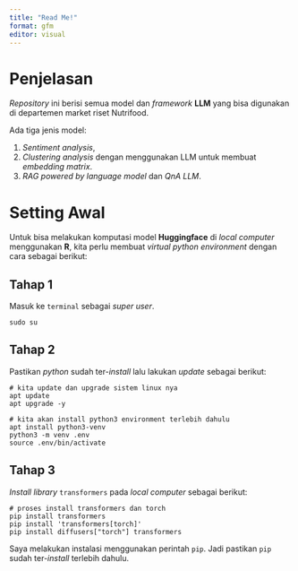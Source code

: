 ```yaml
---
title: "Read Me!"
format: gfm
editor: visual
---
```


# Penjelasan

*Repository* ini berisi semua model dan *framework* **LLM** yang bisa digunakan di departemen market riset Nutrifood.


Ada tiga jenis model:

1. _Sentiment analysis_,
2. _Clustering analysis_ dengan menggunakan LLM untuk membuat _embedding matrix_.
1. _RAG powered by_ _language model_ dan _QnA LLM_.

# Setting Awal

Untuk bisa melakukan komputasi model **Huggingface** di *local computer* menggunakan **R**, kita perlu membuat *virtual python environment* dengan cara sebagai berikut:

## Tahap 1

Masuk ke `terminal` sebagai *super user*.

```         
sudo su
```

## Tahap 2

Pastikan *python* sudah ter-*install* lalu lakukan *update* sebagai berikut:

```         
# kita update dan upgrade sistem linux nya
apt update
apt upgrade -y

# kita akan install python3 environment terlebih dahulu
apt install python3-venv
python3 -m venv .env
source .env/bin/activate
```

## Tahap 3

*Install library* `transformers` pada *local computer* sebagai berikut:

```         
# proses install transformers dan torch
pip install transformers
pip install 'transformers[torch]'
pip install diffusers["torch"] transformers
```

Saya melakukan instalasi menggunakan perintah `pip`. Jadi pastikan `pip` sudah ter-*install* terlebih dahulu.
